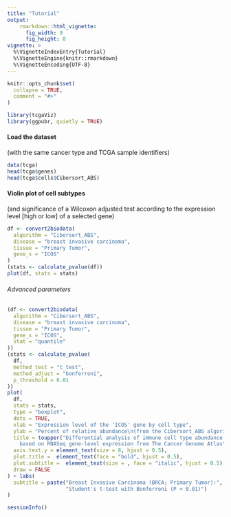 ```yaml
---
title: "Tutorial"
output:
    rmarkdown::html_vignette:
      fig_width: 9
      fig_height: 8
vignette: >
  %\VignetteIndexEntry{Tutorial}
  %\VignetteEngine{knitr::rmarkdown}
  %\VignetteEncoding{UTF-8}
---
```


```r
knitr::opts_chunk$set(
  collapse = TRUE,
  comment = "#>"
)
```

```r
library(tcgaViz)
library(ggpubr, quietly = TRUE)
```

#### Load the dataset
(with the same cancer type and TCGA sample identifiers)
```r
data(tcga)
head(tcga$genes)
head(tcga$cells$Cibersort_ABS)
```

#### Violin plot of cell subtypes
(and significance of a Wilcoxon adjusted test according to the expression
 level [high or low] of a selected gene)
```r
df <- convert2biodata(
  algorithm = "Cibersort_ABS",
  disease = "breast invasive carcinoma",
  tissue = "Primary Tumor",
  gene_x = "ICOS"
)
(stats <- calculate_pvalue(df))
plot(df, stats = stats)
```

###### Advanced parameters
```r
(df <- convert2biodata(
  algorithm = "Cibersort_ABS",
  disease = "breast invasive carcinoma",
  tissue = "Primary Tumor",
  gene_x = "ICOS",
  stat = "quantile"
))
(stats <- calculate_pvalue(
  df,
  method_test = "t_test",
  method_adjust = "bonferroni",
  p_threshold = 0.01
))
plot(
  df,
  stats = stats,
  type = "boxplot",
  dots = TRUE,
  xlab = "Expression level of the 'ICOS' gene by cell type",
  ylab = "Percent of relative abundance\n(from the Cibersort_ABS algorithm)",
  title = toupper("Differential analysis of immune cell type abundance
    based on RNASeq gene-level expression from The Cancer Genome Atlas"),
  axis.text.y = element_text(size = 8, hjust = 0.5),
  plot.title =  element_text(face = "bold", hjust = 0.5),
  plot.subtitle =  element_text(size = , face = "italic", hjust = 0.5),
  draw = FALSE
) + labs(
  subtitle = paste("Breast Invasive Carcinoma (BRCA; Primary Tumor):",
                   "Student's t-test with Bonferroni (P < 0.01)")
)
```

```r
sessionInfo()
```
